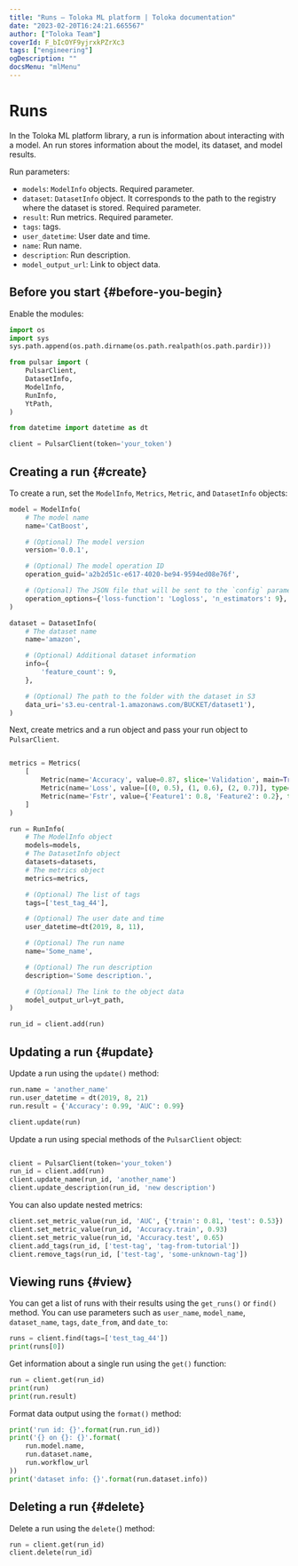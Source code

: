 ```yaml
---
title: "Runs — Toloka ML platform | Toloka documentation"
date: "2023-02-20T16:24:21.665567"
author: ["Toloka Team"]
coverId: F_bIcOYF9yjrxkPZrXc3
tags: ["engineering"]
ogDescription: ""
docsMenu: "mlMenu"
---
```


# Runs

In the Toloka ML platform library, a run is information about interacting with a model. An run stores information about the model, its dataset, and model results.

Run parameters:

* `models`: `ModelInfo` objects. Required parameter.
* `dataset`: `DatasetInfo` object. It corresponds to the path to the registry where the dataset is stored. Required parameter.
* `result`: Run metrics. Required parameter.
* `tags`: tags.
* `user_datetime`: User date and time.
* `name`: Run name.
* `description`: Run description.
* `model_output_url`: Link to object data.

## Before you start {#before-you-begin}

Enable the modules:

```py
import os
import sys
sys.path.append(os.path.dirname(os.path.realpath(os.path.pardir)))

from pulsar import (
    PulsarClient,
    DatasetInfo,
    ModelInfo,
    RunInfo,
    YtPath,
)

from datetime import datetime as dt

client = PulsarClient(token='your_token')
```

## Creating a run {#create}

To create a run, set the `ModelInfo`, `Metrics`, `Metric`, and `DatasetInfo` objects:

```py
model = ModelInfo(
    # The model name
    name='CatBoost',

    # (Optional) The model version
    version='0.0.1',

    # (Optional) The model operation ID
    operation_guid='a2b2d51c-e617-4020-be94-9594ed08e76f',

    # (Optional) The JSON file that will be sent to the `config` parameter of the model operation
    operation_options={'loss-function': 'Logloss', 'n_estimators': 9},
)

dataset = DatasetInfo(
    # The dataset name
    name='amazon',

    # (Optional) Additional dataset information
    info={
        'feature_count': 9,
    },

    # (Optional) The path to the folder with the dataset in S3
    data_uri='s3.eu-central-1.amazonaws.com/BUCKET/dataset1'),
)
```

Next, create metrics and a run object and pass your run object to `PulsarClient`.

```py

metrics = Metrics(
    [
        Metric(name='Accuracy', value=0.87, slice='Validation', main=True),
        Metric(name='Loss', value=[(0, 0.5), (1, 0.6), (2, 0.7)], type='Plot', tags=['test']),
        Metric(name='Fstr', value={'Feature1': 0.8, 'Feature2': 0.2}, type='KeyValue')
    ]
)

run = RunInfo(
    # The ModelInfo object
    models=models,
    # The DatasetInfo object
    datasets=datasets,
    # The metrics object
    metrics=metrics,

    # (Optional) The list of tags
    tags=['test_tag_44'],

    # (Optional) The user date and time
    user_datetime=dt(2019, 8, 11),

    # (Optional) The run name
    name='Some_name',

    # (Optional) The run description
    description='Some description.',

    # (Optional) The link to the object data
    model_output_url=yt_path,
)

run_id = client.add(run)
```

## Updating a run {#update}

Update a run using the `update()` method:

```py
run.name = 'another_name'
run.user_datetime = dt(2019, 8, 21)
run.result = {'Accuracy': 0.99, 'AUC': 0.99}

client.update(run)
```

Update a run using special methods of the `PulsarClient` object:

```py

client = PulsarClient(token='your_token')
run_id = client.add(run)
client.update_name(run_id, 'another_name')
client.update_description(run_id, 'new description')
```

You can also update nested metrics:

```py
client.set_metric_value(run_id, 'AUC', {'train': 0.81, 'test': 0.53})
client.set_metric_value(run_id, 'Accuracy.train', 0.93)
client.set_metric_value(run_id, 'Accuracy.test', 0.65)
client.add_tags(run_id, ['test-tag', 'tag-from-tutorial'])
client.remove_tags(run_id, ['test-tag', 'some-unknown-tag'])
```

## Viewing runs {#view}

You can get a list of runs with their results using the `get_runs()` or `find()` method. You can use parameters such as `user_name`, `model_name`, `dataset_name`, `tags`, `date_from`, and `date_to`:

```py
runs = client.find(tags=['test_tag_44'])
print(runs[0])
```

Get information about a single run using the `get()` function:

```py
run = client.get(run_id)
print(run)
print(run.result)
```

Format data output using the `format()` method:

```py
print('run id: {}'.format(run.run_id))
print('{} on {}: {}'.format(
    run.model.name,
    run.dataset.name,
    run.workflow_url
))
print('dataset info: {}'.format(run.dataset.info))
```

## Deleting a run {#delete}

Delete a run using the `delete(`) method:

```py
run = client.get(run_id)
client.delete(run_id)
```
